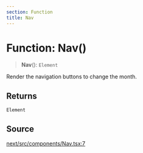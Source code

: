 ```yaml
---
section: Function
title: Nav
---
```


# Function: Nav()

> **Nav**(): `Element`

Render the navigation buttons to change the month.

## Returns

`Element`

## Source

[next/src/components/Nav.tsx:7](https://github.com/gpbl/react-day-picker/blob/a8bfa5451/next/src/components/Nav.tsx#L7)
